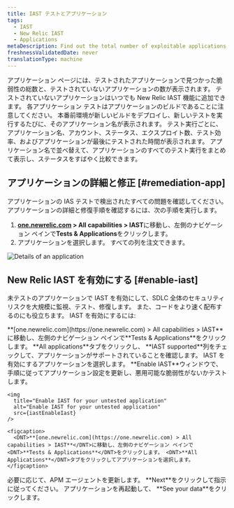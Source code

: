 ```yaml
---
title: IAST テストとアプリケーション
tags:
  - IAST
  - New Relic IAST
  - Applications
metaDescription: Find out the total number of exploitable applications and safe applications you have.
freshnessValidatedDate: never
translationType: machine
---
```




アプリケーション ページには、テストされたアプリケーションで見つかった脆弱性の総数と、テストされていないアプリケーションの数が表示されます。 テストされていないアプリケーションはいつでも New Relic IAST 機能に追加できます。 各アプリケーション テストはアプリケーションのビルドであることに注意してください。 本番前環境が新しいビルドをデプロイし、新しいテストを実行するたびに、そのアプリケーション名が表示されます。 テスト実行ごとに、アプリケーション名、アカウント、ステータス、エクスプロイト数、テスト効率、およびアプリケーションが最後にテストされた時間が表示されます。 アプリケーション名で並べ替えて、アプリケーションのすべてのテスト実行をまとめて表示し、ステータスをすばやく比較できます。

## アプリケーションの詳細と修正 [#remediation-app]

アプリケーションの IAS テストで検出されたすべての問題を確認してください。 アプリケーションの詳細と修復手順を確認するには、次の手順を実行します。

1. <DNT>**[one.newrelic.com](https://one.newrelic.com) > All capabilities > IAST**</DNT>に移動し、左側のナビゲーション ペインで<DNT>**Tests & Applications**</DNT>をクリックします。
2. アプリケーションを選択します。 すべての列を注文できます。

<img
  title="Details of an application"
  alt="Details of an application"
  src={iastCoverageSummary}
/>

## New Relic IAST を有効にする [#enable-iast]

未テストのアプリケーションで IAST を有効にして、SDLC 全体のセキュリティ リスクを大規模に監視、テスト、修復します。 また、コードをより速く配布するのにも役立ちます。 IAST を有効にするには:

<Steps>
  <Step>
    <DNT>**[one.newrelic.com](https://one.newrelic.com) > All capabilities > IAST**</DNT>に移動し、左側のナビゲーション ペインで<DNT>**Tests & Applications**</DNT>をクリックします。  

  </Step>

  <Step>
    <DNT>**All applications**</DNT>タブをクリックし、 <DNT>**IAST supported**</DNT>列をチェックして、アプリケーションがサポートされていることを確認します。 IAST を有効にするアプリケーションを選択します。  

  </Step>

  <Step>
    <DNT>**Enable IAST**</DNT>ウィンドウで、手順に従ってアプリケーション設定を更新し、悪用可能な脆弱性がないかテストします。

    <img
      title="Enable IAST for your untested application"
      alt="Enable IAST for your untested application"
      src={iastEnableIast}
    />

    <figcaption>
      <DNT>**[one.newrelic.com](https://one.newrelic.com) > All capabilities > IAST**</DNT>に移動し、左側のナビゲーション ペインで<DNT>**Tests & Applications**</DNT>をクリックします。 <DNT>**All Applications**</DNT>タブをクリックしてアプリケーションを選択します。
    </figcaption>
  </Step>

  <Step>
    必要に応じて、APM エージェントを更新します。
  </Step>

  <Step>
    <DNT>**Next**</DNT>をクリックして指示に従ってください。  

  </Step>

  <Step>
    アプリケーションを再起動して、 <DNT>**See your data**</DNT>をクリックします。  

  </Step>
</Steps>